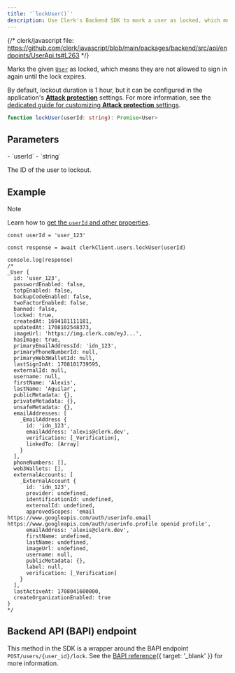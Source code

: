 ```yaml
---
title: '`lockUser()`'
description: Use Clerk's Backend SDK to mark a user as locked, which means they are not allowed to sign in again until the lock expires.
---
```


{/* clerk/javascript file: https://github.com/clerk/javascript/blob/main/packages/backend/src/api/endpoints/UserApi.ts#L263 */}

Marks the given [`User`](/docs/references/backend/types/backend-user) as locked, which means they are not allowed to sign in again until the lock expires.

By default, lockout duration is 1 hour, but it can be configured in the application's [**Attack protection**](https://dashboard.clerk.com/last-active?path=user-authentication/attack-protection) settings. For more information, see the [dedicated guide for customizing **Attack protection** settings](/docs/security/customize-user-lockout).

```ts
function lockUser(userId: string): Promise<User>
```

## Parameters

<Properties>
  - `userId`
  - `string`

  The ID of the user to lockout.
</Properties>

## Example

> [!NOTE]
> Learn how to [get the `userId` and other properties](/docs/references/backend/overview#get-the-user-id-and-other-properties).

```tsx {{ mark: [13] }}
const userId = 'user_123'

const response = await clerkClient.users.lockUser(userId)

console.log(response)
/*
_User {
  id: 'user_123',
  passwordEnabled: false,
  totpEnabled: false,
  backupCodeEnabled: false,
  twoFactorEnabled: false,
  banned: false,
  locked: true,
  createdAt: 1694181111181,
  updatedAt: 1708102548373,
  imageUrl: 'https://img.clerk.com/eyJ...',
  hasImage: true,
  primaryEmailAddressId: 'idn_123',
  primaryPhoneNumberId: null,
  primaryWeb3WalletId: null,
  lastSignInAt: 1708101739595,
  externalId: null,
  username: null,
  firstName: 'Alexis',
  lastName: 'Aguilar',
  publicMetadata: {},
  privateMetadata: {},
  unsafeMetadata: {},
  emailAddresses: [
    _EmailAddress {
      id: 'idn_123',
      emailAddress: 'alexis@clerk.dev',
      verification: [_Verification],
      linkedTo: [Array]
    }
  ],
  phoneNumbers: [],
  web3Wallets: [],
  externalAccounts: [
    _ExternalAccount {
      id: 'idn_123',
      provider: undefined,
      identificationId: undefined,
      externalId: undefined,
      approvedScopes: 'email https://www.googleapis.com/auth/userinfo.email https://www.googleapis.com/auth/userinfo.profile openid profile',
      emailAddress: 'alexis@clerk.dev',
      firstName: undefined,
      lastName: undefined,
      imageUrl: undefined,
      username: null,
      publicMetadata: {},
      label: null,
      verification: [_Verification]
    }
  ],
  lastActiveAt: 1708041600000,
  createOrganizationEnabled: true
}
*/
```

## Backend API (BAPI) endpoint

This method in the SDK is a wrapper around the BAPI endpoint `POST/users/{user_id}/lock`. See the [BAPI reference](/docs/reference/backend-api/tag/Users#operation/LockUser){{ target: '_blank' }} for more information.
